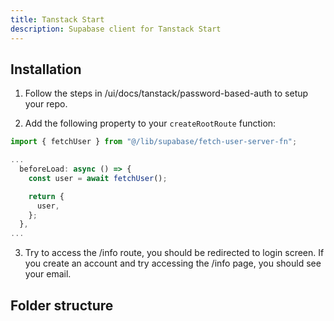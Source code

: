 ```yaml
---
title: Tanstack Start
description: Supabase client for Tanstack Start
---
```


## Installation

<BlockItem name="password-based-auth-tanstack" description="Supabase Client for Tanstack Start" />

1. Follow the steps in /ui/docs/tanstack/password-based-auth to setup your repo.

2. Add the following property to your `createRootRoute` function:

```ts
import { fetchUser } from "@/lib/supabase/fetch-user-server-fn";

...
  beforeLoad: async () => {
    const user = await fetchUser();

    return {
      user,
    };
  },
...
```

3. Try to access the /info route, you should be redirected to login screen. If you create an account and try accessing the /info page, you should see your email.

## Folder structure

<RegistryBlock itemName="password-based-auth-tanstack" />
